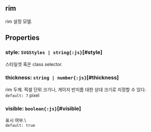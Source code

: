 ## rim
rim 설정 모델.
## Properties

### style: `SVGStyles | string{:js}`[#style]
스타일셋 혹은 class selector.  

### thickness: `string | number{:js}`[#thickness]
rim 두께.
픽셀 단위 크기나, 게이지 반지름 대한 상대 크기로 지정할 수 있다.  
`default: 7` pixel 

### visible: `boolean{:js}`[#visible]
표시 여부.\  
`default: true`  
